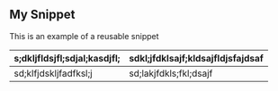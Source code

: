 ## My Snippet



<Info>This is an example of a reusable snippet</Info>



| s;dkljfldsjfl;sdjal;kasdjfl; | sdkl;jfdklsajf;kldsajfldjsfajdsaf |
| ---------------------------- | --------------------------------- |
| sd;klfjdskljfadfksl;j        | sd;lakjfdkls;fkl;dsajf            |